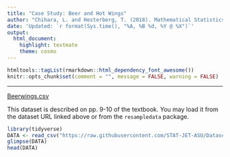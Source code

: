 ```yaml
---
title: "Case Study: Beer and Hot Wings"
author: "Chihara, L. and Hesterberg, T. (2018). Mathematical Statistics with Resampling and R, 2nd Ed."
date: 'Updated: `r format(Sys.time(), "%A, %B %d, %Y @ %X")`'
output: 
  html_document: 
    highlight: textmate
    theme: cosmo
---
```


```r
htmltools::tagList(rmarkdown::html_dependency_font_awesome())
knitr::opts_chunk$set(comment = "", message = FALSE, warning = FALSE)
```

<hr>

<i class="fas fa-database"></i> [Beerwings.csv](https://raw.githubusercontent.com/STAT-JET-ASU/Datasets/master/Chihara/Beerwings.csv)

This dataset is described on pp. 9-10 of the textbook. You may load it from the dataset URL linked above or from the `resampledata` package.
    
```r
library(tidyverse)
DATA <- read_csv("https://raw.githubusercontent.com/STAT-JET-ASU/Datasets/master/Chihara/Beerwings.csv")
glimpse(DATA)
head(DATA)
```


